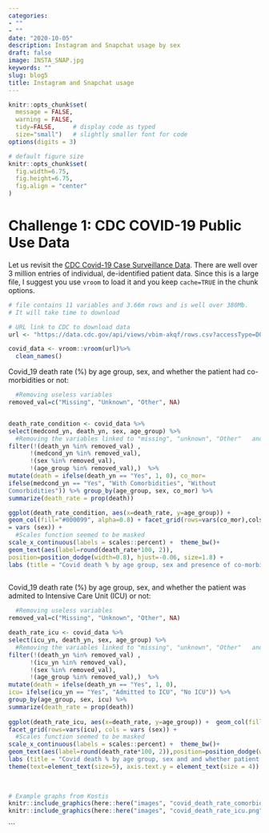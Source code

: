 ```yaml
---
categories:
- ""
- ""
date: "2020-10-05"
description: Instagram and Snapchat usage by sex
draft: false
image: INSTA_SNAP.jpg
keywords: ""
slug: blog5
title: Instagram and Snapchat usage
---
```


```r
knitr::opts_chunk$set(
  message = FALSE, 
  warning = FALSE, 
  tidy=FALSE,     # display code as typed
  size="small")   # slightly smaller font for code
options(digits = 3)

# default figure size
knitr::opts_chunk$set(
  fig.width=6.75, 
  fig.height=6.75,
  fig.align = "center"
)
```

# Challenge 1: CDC COVID-19 Public Use Data

Let us revisit the [CDC Covid-19 Case Surveillance Data](https://data.cdc.gov/Case-Surveillance/COVID-19-Case-Surveillance-Public-Use-Data/vbim-akqf). There are well over 3 million entries of individual, de-identified patient data. Since this is a large file, I suggest you use `vroom` to load it and you keep `cache=TRUE` in the chunk options.


```r
# file contains 11 variables and 3.66m rows and is well over 380Mb. 
# It will take time to download

# URL link to CDC to download data
url <- "https://data.cdc.gov/api/views/vbim-akqf/rows.csv?accessType=DOWNLOAD"

covid_data <- vroom::vroom(url)%>% 
  clean_names()


```


Covid_19 death rate (%) by age group, sex, and whether the patient had co-morbidities or not:

```r

  #Removing useless variables
removed_val=c("Missing", "Unknown", "Other", NA)


death_rate_condition <- covid_data %>%
select(medcond_yn, death_yn, sex, age_group) %>% 
  #Removing the variables linked to "missing", "unknown", "Other"   and    NA
filter(!(death_yn %in% removed_val) ,
      !(medcond_yn %in% removed_val), 
      !(sex %in% removed_val),
      !(age_group %in% removed_val),)  %>%
mutate(death = ifelse(death_yn == "Yes", 1, 0), co_mor=
ifelse(medcond_yn == "Yes", "With Comorbidities", "Without
Comorbidities")) %>% group_by(age_group, sex, co_mor) %>%
summarize(death_rate = prop(death))

ggplot(death_rate_condition, aes(x=death_rate, y=age_group)) +
geom_col(fill="#000099", alpha=0.8) + facet_grid(rows=vars(co_mor),cols
= vars (sex)) +
  #Scales function seemed to be masked
scale_x_continuous(labels = scales::percent) +  theme_bw()+
geom_text(aes(label=round(death_rate*100, 2)),
position=position_dodge(width=0.8), hjust=-0.06, size=1.8) + 
labs (title = "Covid death % by age group, sex and presence of co-morbidities", caption="Source: CDC", x= "", y= "") + theme(text=element_text(size=5), axis.text.y = element_text(size = 4))
      

```

Covid_19 death rate (%) by age group, sex, and whether the patient was admited 
to Intensive Care Unit (ICU) or not:

```r

  #Removing useless variables
removed_val=c("Missing", "Unknown", "Other", NA)

death_rate_icu <- covid_data %>%
select(icu_yn, death_yn, sex, age_group) %>% 
  #Removing the variables linked to "missing", "unknown", "Other"   and    NA 
filter(!(death_yn %in% removed_val) ,
      !(icu_yn %in% removed_val), 
      !(sex %in% removed_val),
      !(age_group %in% removed_val),)  %>%
mutate(death = ifelse(death_yn == "Yes", 1, 0), 
icu= ifelse(icu_yn == "Yes", "Admitted to ICU", "No ICU")) %>%
group_by(age_group, sex, icu) %>% 
summarize(death_rate = prop(death))
  
ggplot(death_rate_icu, aes(x=death_rate, y=age_group)) +  geom_col(fill="#FF0000", alpha=0.8) + 
facet_grid(rows=vars(icu), cols = vars (sex)) +
  #Scales function seemed to be masked
scale_x_continuous(labels = scales::percent) +  theme_bw()+
geom_text(aes(label=round(death_rate*100, 2)),position=position_dodge(width=0.8), hjust=-0.06, size=1.8) + 
labs (title = "Covid death % by age group, sex and and whether patient was admitted to ICU", caption="Source: CDC", x= "", y= "") +
theme(text=element_text(size=5), axis.text.y = element_text(size = 4))
   
    
```


```r

# Example graphs from Kostis
knitr::include_graphics(here::here("images", "covid_death_rate_comorbidities.png"), error = FALSE)
knitr::include_graphics(here::here("images", "covid_death_rate_icu.png"), error = FALSE)

```
```